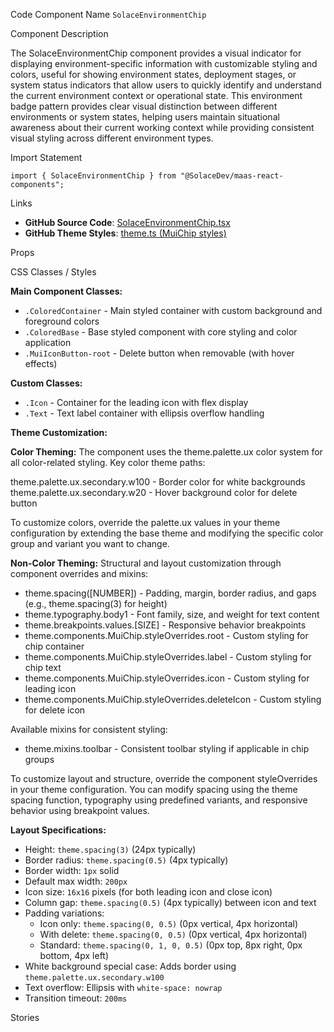 
<Meta of={SolaceEnvironmentChipStories} />

<Title>Environment Chip</Title>

<Description of={SolaceEnvironmentChipStories} />

<Subtitle>Code Component Name</Subtitle>
`SolaceEnvironmentChip`

<Subtitle>Component Description</Subtitle>

The SolaceEnvironmentChip component provides a visual indicator for displaying environment-specific information with customizable styling and colors, useful for showing environment states, deployment stages, or system status indicators that allow users to quickly identify and understand the current environment context or operational state. This environment badge pattern provides clear visual distinction between different environments or system states, helping users maintain situational awareness about their current working context while providing consistent visual styling across different environment types.

<Subtitle>Import Statement</Subtitle>

```tsx
import { SolaceEnvironmentChip } from "@SolaceDev/maas-react-components";
```

<Subtitle>Links</Subtitle>

- **GitHub Source Code**: [SolaceEnvironmentChip.tsx](https://github.com/SolaceDev/maas-react-components/blob/main/src/components/SolaceEnvironmentChip.tsx)
- **GitHub Theme Styles**: <a href="https://github.com/SolaceDev/maas-react-components/blob/main/src/resources/theme.ts#:~:text=MuiChip%3A%20%7B" target="_blank">theme.ts (MuiChip styles)</a>

<Subtitle>Props</Subtitle>

<ArgTypes of={SolaceEnvironmentChipStories} />

<Subtitle>CSS Classes / Styles</Subtitle>

**Main Component Classes:**

- `.ColoredContainer` - Main styled container with custom background and foreground colors
- `.ColoredBase` - Base styled component with core styling and color application
- `.MuiIconButton-root` - Delete button when removable (with hover effects)

**Custom Classes:**

- `.Icon` - Container for the leading icon with flex display
- `.Text` - Text label container with ellipsis overflow handling

**Theme Customization:**

**Color Theming:**
The component uses the theme.palette.ux color system for all color-related styling. Key color theme paths:

<div style={{ display: "flex", alignItems: "center", margin: "8px 0" }}>
	<div
		style={{
			width: "16px",
			height: "16px",
			backgroundColor: "#BDBDBD",
			border: "1px solid rgba(0,0,0,0.2)",
			borderRadius: "3px",
			marginRight: "8px"
		}}
	></div>
	<span>theme.palette.ux.secondary.w100 - Border color for white backgrounds</span>
</div>
<div style={{ display: "flex", alignItems: "center", margin: "8px 0" }}>
	<div
		style={{
			width: "16px",
			height: "16px",
			backgroundColor: "#F5F5F5",
			border: "1px solid rgba(0,0,0,0.2)",
			borderRadius: "3px",
			marginRight: "8px"
		}}
	></div>
	<span>theme.palette.ux.secondary.w20 - Hover background color for delete button</span>
</div>

To customize colors, override the palette.ux values in your theme configuration by extending the base theme and modifying the specific color group and variant you want to change.

**Non-Color Theming:**
Structural and layout customization through component overrides and mixins:

- theme.spacing([NUMBER]) - Padding, margin, border radius, and gaps (e.g., theme.spacing(3) for height)
- theme.typography.body1 - Font family, size, and weight for text content
- theme.breakpoints.values.[SIZE] - Responsive behavior breakpoints
- theme.components.MuiChip.styleOverrides.root - Custom styling for chip container
- theme.components.MuiChip.styleOverrides.label - Custom styling for chip text
- theme.components.MuiChip.styleOverrides.icon - Custom styling for leading icon
- theme.components.MuiChip.styleOverrides.deleteIcon - Custom styling for delete icon

Available mixins for consistent styling:

- theme.mixins.toolbar - Consistent toolbar styling if applicable in chip groups

To customize layout and structure, override the component styleOverrides in your theme configuration. You can modify spacing using the theme spacing function, typography using predefined variants, and responsive behavior using breakpoint values.

**Layout Specifications:**

- Height: `theme.spacing(3)` (24px typically)
- Border radius: `theme.spacing(0.5)` (4px typically)
- Border width: `1px` solid
- Default max width: `200px`
- Icon size: `16x16` pixels (for both leading icon and close icon)
- Column gap: `theme.spacing(0.5)` (4px typically) between icon and text
- Padding variations:
  - Icon only: `theme.spacing(0, 0.5)` (0px vertical, 4px horizontal)
  - With delete: `theme.spacing(0, 0.5)` (0px vertical, 4px horizontal)
  - Standard: `theme.spacing(0, 1, 0, 0.5)` (0px top, 8px right, 0px bottom, 4px left)
- White background special case: Adds border using `theme.palette.ux.secondary.w100`
- Text overflow: Ellipsis with `white-space: nowrap`
- Transition timeout: `200ms`

<Subtitle>Stories</Subtitle>

<CustomStories />
